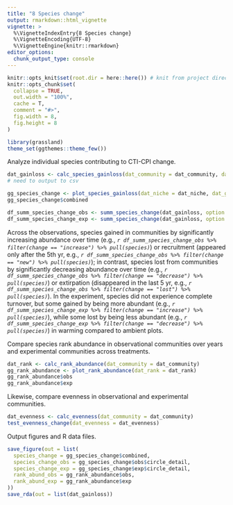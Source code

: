 ```yaml
---
title: "8 Species change"
output: rmarkdown::html_vignette
vignette: >
  %\VignetteIndexEntry{8 Species change}
  %\VignetteEncoding{UTF-8}
  %\VignetteEngine{knitr::rmarkdown}
editor_options: 
  chunk_output_type: console
---
```


```r
knitr::opts_knit$set(root.dir = here::here()) # knit from project directory
knitr::opts_chunk$set(
  collapse = TRUE,
  out.width = "100%",
  cache = T,
  comment = "#>",
  fig.width = 8,
  fig.height = 8
)
```

```r
library(grassland)
theme_set(ggthemes::theme_few())
```

Analyze individual species contributing to CTI-CPI change.

```r
dat_gainloss <- calc_species_gainloss(dat_community = dat_community, dat_niche = dat_niche)
# need to output to csv
```

```r
gg_species_change <- plot_species_gainloss(dat_niche = dat_niche, dat_gainloss = dat_gainloss)
gg_species_change$combined
```

```r
df_summ_species_change_obs <- summ_species_change(dat_gainloss, option = "obs")
df_summ_species_change_exp <- summ_species_change(dat_gainloss, option = "exp")
```

Across the observations, species gained in communities by significantly increasing abundance over time (e.g., _`r df_summ_species_change_obs %>% filter(change == "increase") %>% pull(species)`_) or recruitment (appeared only after the 5th yr, e.g., _`r df_summ_species_change_obs %>% filter(change == "new") %>% pull(species)`_); in contrast, species lost from communities by significantly decreasing abundance over time (e.g., _`r df_summ_species_change_obs %>% filter(change == "decrease") %>% pull(species)`_) or extirpation (disappeared in the last 5 yr, e.g., _`r df_summ_species_change_obs %>% filter(change == "lost") %>% pull(species)`_). In the experiment, species did not experience complete turnover, but some gained by being more abundant (e.g., _`r df_summ_species_change_exp %>% filter(change == "increase") %>% pull(species)`_), while some lost by being less abundant (e.g., _`r df_summ_species_change_exp %>% filter(change == "decrease") %>% pull(species)`_) in warming compared to ambient plots.

Compare species rank abundance in observational communities over years and experimental communities across treatments.

```r
dat_rank <- calc_rank_abundance(dat_community = dat_community)
gg_rank_abundance <- plot_rank_abundance(dat_rank = dat_rank)
gg_rank_abundance$obs
gg_rank_abundance$exp
```

Likewise, compare evenness in observational and experimental communities.

```r
dat_evenness <- calc_evenness(dat_community = dat_community)
test_evenness_change(dat_evenness = dat_evenness)
```

Output figures and R data files.

```r
save_figure(out = list(
  species_change = gg_species_change$combined,
  species_change_obs = gg_species_change$obs$circle_detail,
  species_change_exp = gg_species_change$exp$circle_detail,
  rank_abund_obs = gg_rank_abundance$obs,
  rank_abund_exp = gg_rank_abundance$exp
))
save_rda(out = list(dat_gainloss))
```
